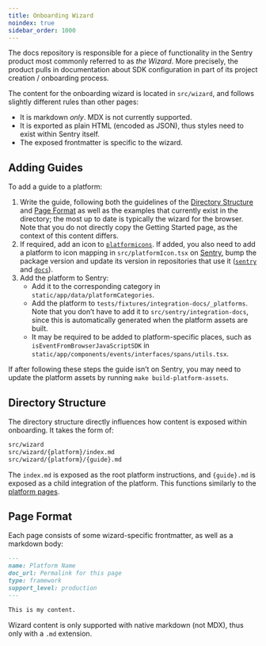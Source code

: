 ```yaml
---
title: Onboarding Wizard
noindex: true
sidebar_order: 1000
---
```


The docs repository is responsible for a piece of functionality in the Sentry product most commonly referred to as _the Wizard_. More precisely, the product pulls in documentation about SDK configuration in part of its project creation / onboarding process.

The content for the onboarding wizard is located in `src/wizard`, and follows slightly different rules than other pages:

- It is markdown _only_. MDX is not currently supported.
- It is exported as plain HTML (encoded as JSON), thus styles need to exist within Sentry itself.
- The exposed frontmatter is specific to the wizard.

## Adding Guides

To add a guide to a platform:

1. Write the guide, following both the guidelines of the [Directory Structure](#directory-structure) and [Page Format](#page-format) as well as the examples that currently exist in the directory; the most up to date is typically the wizard for the browser. Note that you do not directly copy the Getting Started page, as the context of this content differs.
2. If required, add an icon to [`platformicons`](https://github.com/getsentry/platformicons). If added, you also need to add a platform to icon mapping in `src/platformIcon.tsx` on [Sentry](https://github.com/getsentry/sentry), bump the package version and update its version in repositories that use it ([`sentry`](https://github.com/getsentry/sentry) and [`docs`](https://github.com/getsentry/sentry-docs)).
3. Add the platform to Sentry:
    - Add it to the corresponding category in `static/app/data/platformCategories`.
    - Add the platform to `tests/fixtures/integration-docs/_platforms`. Note that you don’t have to add it to `src/sentry/integration-docs`, since this is automatically generated when the platform assets are built.
    - It may be required to be added to platform-specific places, such as `isEventFromBrowserJavaScriptSDK` in `static/app/components/events/interfaces/spans/utils.tsx`.

If after following these steps the guide isn’t on Sentry, you may need to update the platform assets by running `make build-platform-assets`.

## Directory Structure

The directory structure directly influences how content is exposed within onboarding. It takes the form of:

```bash
src/wizard
src/wizard/{platform}/index.md
src/wizard/{platform}/{guide}.md
```

The `index.md` is exposed as the root platform instructions, and `{guide}.md` is exposed as a child integration of the platform. This functions similarly to the [platform pages](../platforms).

## Page Format

Each page consists of some wizard-specific frontmatter, as well as a markdown body:

```markdown {filename:"src/wizard/platform/index.md"}
---
name: Platform Name
doc_url: Permalink for this page
type: framework
support_level: production
---

This is my content.
```

<Note>

Wizard content is only supported with native markdown (not MDX), thus only with a `.md` extension.

</Note>
